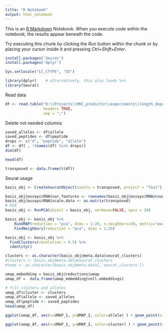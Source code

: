 ```yaml
---
title: "R Notebook"
output: html_notebook
---
```


This is an [R Markdown](http://rmarkdown.rstudio.com) Notebook. When you execute code within the notebook, the results appear beneath the code. 

Try executing this chunk by clicking the *Run* button within the chunk or by placing your cursor inside it and pressing *Ctrl+Shift+Enter*. 
```r
install.packages('Seurat')
install.packages('dplyr')

```

```r
Sys.setlocale("LC_CTYPE", "US")
```


```r
library(dplyr)    # alternatively, this also loads %>%
library(Seurat)
```




Read data

```r
df <- read.table("D:\\Projects\\MHC_predictor\\experiments\\length_dependent_hmm\\experiment_results\\alleles_with_groups\\0_run-9-10-25-st-viterbi-alg-5-min_iters_model-HLA_A_01_01+HLA_A_03_01-0\\train_embedding.csv",
                 header= TRUE,
                 sep = ";")
```


Delete not needed columns


```r
saved_alleles <- df$allele
saved_peptides <- df$peptide
drops <- c("X", "peptide", "allele")
df <- df[ , !(names(df) %in% drops)]
dim(df)
```

```r
head(df)

```
```r
transposed <- data.frame(t(df))
```


Seurat usage

```r
basis_obj <- CreateSeuratObject(counts = transposed, project = "Test")

basis_obj@assays$RNA@var.features <- rownames(basis_obj@assays$RNA@counts)
basis_obj@assays$RNA@scale.data <- as.matrix(transposed)
# PCA
basis_obj <- RunPCA(object = basis_obj, verbose=FALSE, npcs = 20)
```
```r

basis_obj <- basis_obj %>% 
    RunUMAP(reduction = "pca", dims = 1:20, n.neighbors=50, metric="euclidean", min.dist=0.1 ) %>% 
    FindNeighbors(reduction = "pca", dims = 1:20)
```
```r
basis_obj <- basis_obj %>% 
  FindClusters(resolution = 0.5) %>% 
  identity()
```

```r
clusters <- as.character(basis_obj@meta.data$seurat_clusters)
#clusters <- basis_obj@meta.data$seurat_clusters
#temp <- as.character(basis_obj@meta.data[,'seurat_clusters'])

umap_embedding = basis_obj@reductions$umap
umap_df =  data.frame(umap_embedding@cell.embeddings)

# fill clusters and alleles
umap_df$cluster <- clusters
umap_df$allele <- saved_alleles
umap_df$peptide <- saved_peptides
head(umap_df)
```
```r
ggplot(umap_df, aes(x=UMAP_1, y=UMAP_2, color=allele) ) + geom_point(size=0.5)
```


```r
ggplot(umap_df, aes(x=UMAP_1, y=UMAP_2, color=cluster) ) + geom_point(size=1)
```


